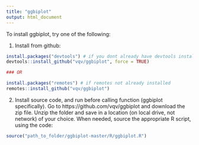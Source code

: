 ```yaml
---
title: "ggbiplot"
output: html_document
---
```


To install ggbiplot, try one of the following:  

1.  Install from github: 

```r
install.packages("devtools") # if you dont already have devtools installed
devtools::install_github("vqv/ggbiplot", force = TRUE)

### OR

install.packages("remotes") # if remotes not already installed
remotes::install_github("vqv/ggbiplot")
```


2.  Install source code, and run before calling function (ggbiplot specifically). Go to https://github.com/vqv/ggbiplot and download the zip file. Unzip the folder and save in a location (on local drive, not network) of your choice. When needed, source the appropriate R script, using the code: 

```r
source("path_to_folder/ggbiplot-master/R/ggbiplot.R")
```


